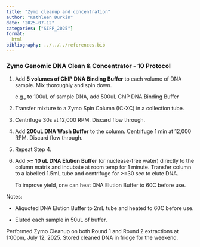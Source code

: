 ```yaml
---
title: "Zymo cleanup and concentration"
author: "Kathleen Durkin"
date: "2025-07-12"
categories: ["SIFP_2025"]
format:
  html
bibliography: ../../../references.bib
---
```


### Zymo Genomic DNA Clean & Concentrator - 10 Protocol

1.  Add **5 volumes of ChIP DNA Binding Buffer** to each volume of DNA sample. Mix thoroughly and spin down.

    e.g., to 100uL of sample DNA, add 500uL ChIP DNA Binding Buffer

2.  Transfer mixture to a Zymo Spin Column (IC-XC) in a collection tube.

3.  Centrifuge 30s at 12,000 RPM. Discard flow through.

4.  Add **200uL DNA Wash Buffer** to the column. Centrifuge 1 min at 12,000 RPM. Discard flow through.

5.  Repeat Step 4.

6.  Add **\>= 10 uL DNA Elution Buffer** (or nuclease-free water) directly to the column matrix and incubate at room temp for 1 minute. Transfer column to a labelled 1.5mL tube and centrifuge for \>=30 sec to elute DNA.

    To improve yield, one can heat DNA Elution Buffer to 60C before use.

Notes:

-   Aliquoted DNA Elution Buffer to 2mL tube and heated to 60C before use.

-   Eluted each sample in 50uL of buffer.

Performed Zymo Cleanup on both Round 1 and Round 2 extractions at 1:00pm, July 12, 2025. Stored cleaned DNA in fridge for the weekend.
